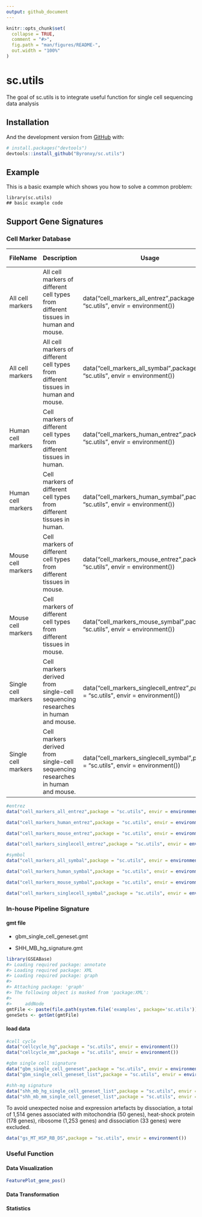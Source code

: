 ```yaml
---
output: github_document
---
```


<!-- README.md is generated from README.Rmd. Please edit that file -->

```r
knitr::opts_chunk$set(
  collapse = TRUE,
  comment = "#>",
  fig.path = "man/figures/README-",
  out.width = "100%"
)
```

# sc.utils

<!-- badges: start -->
<!-- badges: end -->

The goal of sc.utils is to integrate useful function for single cell sequencing data analysis

## Installation

And the development version from [GitHub](https://github.com/) with:

``` r
# install.packages("devtools")
devtools::install_github("Byronxy/sc.utils")
```
## Example

This is a basic example which shows you how to solve a common problem:

```
library(sc.utils)
## basic example code
```

## Support Gene Signatures

### Cell Marker Database

| FileName            | Description                                                                         | Usage                                                                                          | ID Format |
| ------------------- | ----------------------------------------------------------------------------------- | ---------------------------------------------------------------------------------------------- | --------- |
| All cell markers    | All cell markers of different cell types from different tissues in human and mouse. | data(“cell\_markers\_all\_entrez”,package = “sc.utils”, envir = environment())        | EntrezID  |
| All cell markers    | All cell markers of different cell types from different tissues in human and mouse. | data(“cell\_markers\_all\_symbal”,package = “sc.utils”, envir = environment())        | SymbolID  |
| Human cell markers  | Cell markers of different cell types from different tissues in human.               | data(“cell\_markers\_human\_entrez”,package = “sc.utils”, envir = environment())      | EntrezID  |
| Human cell markers  | Cell markers of different cell types from different tissues in human.               | data(“cell\_markers\_human\_symbal”,package = “sc.utils”, envir = environment())      | SymbolID  |
| Mouse cell markers  | Cell markers of different cell types from different tissues in mouse.               | data(“cell\_markers\_mouse\_entrez”,package = “sc.utils”, envir = environment())      | EntrezID  |
| Mouse cell markers  | Cell markers of different cell types from different tissues in mouse.               | data(“cell\_markers\_mouse\_symbal”,package = “sc.utils”, envir = environment())      | SymbolID  |
| Single cell markers | Cell markers derived from single-cell sequencing researches in human and mouse.     | data(“cell\_markers\_singlecell\_entrez”,package = “sc.utils”, envir = environment()) | EntrezID  |
| Single cell markers | Cell markers derived from single-cell sequencing researches in human and mouse.     | data(“cell\_markers\_singlecell\_symbal”,package = “sc.utils”, envir = environment()) | SymbolID  |

``` r
#entrez
data("cell_markers_all_entrez",package = "sc.utils", envir = environment())

data("cell_markers_human_entrez",package = "sc.utils", envir = environment())

data("cell_markers_mouse_entrez",package = "sc.utils", envir = environment())

data("cell_markers_singlecell_entrez",package = "sc.utils", envir = environment())

#symbol
data("cell_markers_all_symbal",package = "sc.utils", envir = environment())

data("cell_markers_human_symbal",package = "sc.utils", envir = environment())

data("cell_markers_mouse_symbal",package = "sc.utils", envir = environment())

data("cell_markers_singlecell_symbal",package = "sc.utils", envir = environment())
```

### In-house Pipeline Signature

#### gmt file

  - gbm\_single\_cell\_geneset.gmt

  - SHH\_MB\_hg\_signature.gmt

<!-- end list -->

``` r
library(GSEABase)
#> Loading required package: annotate
#> Loading required package: XML
#> Loading required package: graph
#> 
#> Attaching package: 'graph'
#> The following object is masked from 'package:XML':
#> 
#>     addNode
gmtFile <- paste(file.path(system.file('examples', package='sc.utils')), "SHH_MB_hg_signature.gmt", sep="/")
geneSets <- getGmt(gmtFile)
```

#### load data

``` r
#cell cycle
data("cellcycle_hg",package = "sc.utils", envir = environment())
data("cellcycle_mm",package = "sc.utils", envir = environment())

#gbm single cell signature
data("gbm_single_cell_geneset",package = "sc.utils", envir = environment())
data("gbm_single_cell_geneset_list",package = "sc.utils", envir = environment())

#shh-mg signature
data("shh_mb_hg_single_cell_geneset_list",package = "sc.utils", envir = environment())
data("shh_mb_mm_single_cell_geneset_list",package = "sc.utils", envir = environment())
```
To avoid unexpected noise and expression artefacts by dissociation, a total of 1,514 genes associated with mitochondria (50 genes), heat-shock protein (178 genes), ribosome (1,253 genes) and dissociation (33 genes) were excluded.
``` r
data("gs_MT_HSP_RB_DS",package = "sc.utils", envir = environment())
```

### Useful Function

#### Data Visualization

``` r
FeaturePlot_gene_pos()
```

#### Data Transformation

#### Statistics



